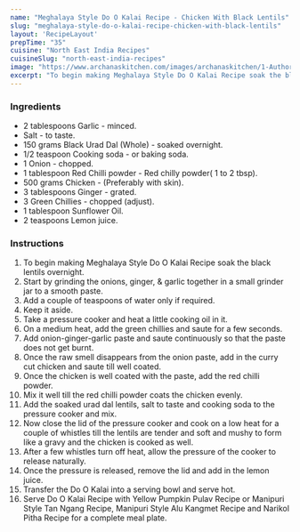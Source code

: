 ---
name: "Meghalaya Style Do O Kalai Recipe - Chicken With Black Lentils"
slug: "meghalaya-style-do-o-kalai-recipe-chicken-with-black-lentils"
layout: 'RecipeLayout'
prepTime: "35"
cuisine: "North East India Recipes"
cuisineSlug: "north-east-india-recipes"
image: "https://www.archanaskitchen.com/images/archanaskitchen/1-Author/indranisen2003-gmail.com/Do_o_Kalai_Recipe_-_Meghalaya_Style_Chicken_with_Black_Dal-1.jpg"
excerpt: "To begin making Meghalaya Style Do O Kalai Recipe soak the black lentils overnight"
---

### Ingredients

- 2 tablespoons Garlic - minced.
- Salt - to taste.
- 150 grams Black Urad Dal (Whole) - soaked overnight.
- 1/2 teaspoon Cooking soda - or baking soda.
- 1 Onion - chopped.
- 1 tablespoon Red Chilli powder - Red chilly powder( 1 to 2 tbsp).
- 500 grams Chicken - (Preferably with skin).
- 3 tablespoons Ginger - grated.
- 3 Green Chillies - chopped (adjust).
- 1 tablespoon Sunflower Oil.
- 2 teaspoons Lemon juice.

### Instructions

1. To begin making Meghalaya Style Do O Kalai Recipe soak the black lentils overnight.
1. Start by grinding the onions, ginger, & garlic together in a small grinder jar to a smooth paste.
1. Add a couple of teaspoons of water only if required.
1. Keep it aside.
1. Take a pressure cooker and heat a little cooking oil in it.
1. On a medium heat, add the green chillies and saute for a few seconds.
1. Add onion-ginger-garlic paste and saute continuously so that the paste does not get burnt.
1. Once the raw smell disappears from the onion paste, add in the curry cut chicken and saute till well coated.
1. Once the chicken is well coated with the paste, add the red chilli powder.
1. Mix it well till the red chilli powder coats the chicken evenly.
1. Add the soaked urad dal lentils, salt to taste and cooking soda to the pressure cooker and mix.
1. Now close the lid of the pressure cooker and cook on a low heat for a couple of whistles till the lentils are tender and soft and mushy to form like a gravy and the chicken is cooked as well.
1. After a few whistles turn off heat, allow the pressure of the cooker to release naturally.
1. Once the pressure is released, remove the lid and add in the lemon juice.
1. Transfer the Do O Kalai into a serving bowl and serve hot.
1. Serve Do O Kalai Recipe with Yellow Pumpkin Pulav Recipe or Manipuri Style Tan Ngang Recipe, Manipuri Style Alu Kangmet Recipe and Narikol Pitha Recipe for a complete meal plate.
